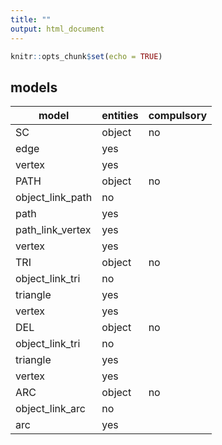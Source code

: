 ```yaml
---
title: ""
output: html_document
---
```


```r
knitr::opts_chunk$set(echo = TRUE)
```

## models 

model | entities         | compulsory
----- | ---------------- | ----------
SC    | object           | no
      | edge             | yes
      | vertex           | yes
PATH  | object           | no
      | object_link_path | no
      | path             | yes
      | path_link_vertex | yes
      | vertex           | yes
TRI   | object           | no
      | object_link_tri  | no
      | triangle         | yes
      | vertex           | yes
DEL   | object           | no
      | object_link_tri  | no
      | triangle         | yes
      | vertex           | yes
ARC   | object           | no
      | object_link_arc  | no
      | arc              | yes

      
